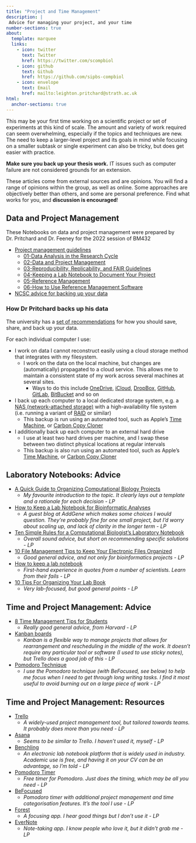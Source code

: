 ```yaml
---
title: "Project and Time Management"
description: |
 Advice for managing your project, and your time
number-sections: true
about:
  template: marquee
  links:
    - icon: twitter
      text: Twitter
      href: https://twitter.com/scompbiol
    - icon: github
      text: Github
      href: https://github.com/sipbs-compbiol
    - icon: envelope
      text: Email
      href: mailto:leighton.pritchard@strath.ac.uk
html:
  anchor-sections: true
---
```


This may be your first time working on a scientific project or set of experiments at this kind of scale. The amount and variety of work required can seem overwhelming, especially if the topics and techniques are new. The need to keep a larger-level project and its goals in mind while focusing on a smaller subtask or single experiment can also be tricky, but does get easier with practice.

::: {.callout-warning}
**Make sure you back up your thesis work.** IT issues such as computer failure are not considered grounds for an extension.
:::

::: {.callout-caution}
These articles come from external sources and are opinions. You will find a range of opinions within the group, as well as online. Some approaches are objectively better than others, and some are personal preference. Find what works for you, and **discussion is encouraged**!
:::

## Data and Project Management

These Notebooks on data and project management were prepared by Dr. Pritchard and Dr. Feeney for the 2022 session of BM432

- [Project management guidelines](https://sipbs-compbiol.github.io/BM432/notebooks/03-data_management_workshop.html) 
    - [01-Data Analysis in the Research Cycle](https://sipbs-compbiol.github.io/BM432/notebooks/03-01-data_analysis.html)
    - [02-Data and Project Management](https://sipbs-compbiol.github.io/BM432/notebooks/03-02-project_management.html)
    - [03-Reproducibility, Replicability, and FAIR Guidelines](https://sipbs-compbiol.github.io/BM432/notebooks/03-03-reproducibility.html)
    - [04-Keeping a Lab Notebook to Document Your Project](https://sipbs-compbiol.github.io/BM432/notebooks/03-04-keeping_a_lab_notebook.html)
    - [05-Reference Management](https://sipbs-compbiol.github.io/BM432/notebooks/03-05-reference_management.html)
    - [06-How to Use Reference Management Software](https://sipbs-compbiol.github.io/BM432/notebooks/03-06-using_a_reference_manager.html)

- [NCSC advice for backing up your data](https://www.ncsc.gov.uk/collection/top-tips-for-staying-secure-online/always-back-up-your-most-important-data)

### How Dr Pritchard backs up his data

::: {.callout-tip}
The university has a [set of recommendations](https://www.strath.ac.uk/professionalservices/informationservices/it/saveshare/) for how you should save, share, and back up your data.
:::

For each individual computer I use:

- I work on data I cannot reconstruct easily using a cloud storage method that integrates with my filesystem.
  - I work on the data on the local machine, but changes are (automatically) propagated to a cloud service. This allows me to maintain a consistent state of my work across several machines at several sites.
    - Ways to do this include [OneDrive](https://www.microsoft.com/en-gb/microsoft-365/onedrive/online-cloud-storage), [iCloud](https://www.icloud.com/), [DropBox](https://www.dropbox.com/), [GitHub](https://www.dropbox.com/), [GitLab](https://gitlab.com/users/sign_in), [BitBucket](https://bitbucket.org/) and so on
- I back up each computer to a local dedicated storage system, e.g. a [NAS (network-attached storage)](https://en.wikipedia.org/wiki/Network-attached_storage) with a high-availability file system (i.e. running a variant of [RAID](https://en.wikipedia.org/wiki/RAID) or similar)
  - This backup is run using an automated tool, such as Apple's [Time Machine](https://support.apple.com/en-gb/HT201250), or [Carbon Copy Cloner](https://bombich.com/download)
- I additionally back up each computer to an external hard drive
  - I use at least two hard drives per machine, and I swap these between two distinct physical locations at regular intervals
  - This backup is also run using an automated tool, such as Apple's [Time Machine](https://support.apple.com/en-gb/HT201250), or [Carbon Copy Cloner](https://bombich.com/download)


## Laboratory Notebooks: Advice

- [A Quick Guide to Organizing Computational Biology Projects](https://doi.org/10.1371/journal.pcbi.1000424) 
  - _My favourite introduction to the topic. It clearly lays out a template and a rationale for each decision - LP_
- [How to Keep a Lab Notebook for Bioinformatic Analyses](https://blog.addgene.org/how-to-keep-a-lab-notebook-for-bioinformatic-analyses) 
  - _A guest blog at AddGene which makes some choices I would question. They're probably fine for one small project, but I'd worry about scaling up, and lack of clarity in the longer term - LP_
- [Ten Simple Rules for a Computational Biologist's Laboratory Notebook](https://journals.plos.org/ploscompbiol/article?id=10.1371/journal.pcbi.1004385) 
  - _Overall sound advice, but short on recommending specific solutions - LP_
- [10 File Management Tips to Keep Your Electronic Files Organized](https://www.liveabout.com/computer-file-management-tips-2948083) 
  - _Good general advice, and not only for bioinformatics projects - LP_
- [How to keep a lab notebook](https://www.science.org/content/article/how-keep-lab-notebook) 
  - _First-hand experience in quotes from a number of scientists. Learn from their fails - LP_ 
- [10 Tips For Organizing Your Lab Book](https://bitesizebio.com/11068/10-tips-for-organizing-your-lab-book/) 
  - _Very lab-focused, but good general points - LP_

## Time and Project Management: Advice

- [8 Time Management Tips for Students](https://summer.harvard.edu/blog/8-time-management-tips-for-students/)
  - _Really good general advice, from Harvard - LP_
- [Kanban boards](https://en.wikipedia.org/wiki/Kanban_board)
  - _Kanban is a flexible way to manage projects that allows for rearrangement and rescheduling in the middle of the work. It doesn't require any particular tool or software (I used to use sticky notes), but Trello does a good job of this - LP_
- [Pomodoro Technique](https://en.wikipedia.org/wiki/Pomodoro_Technique)
  - _I use the Pomodoro technique (with BeFocused, see below) to help me focus when I need to get through long writing tasks. I find it most useful to avoid burning out on a large piece of work - LP_

## Time and Project Management: Resources

- [Trello](https://trello.com/)
  - _A widely-used project management tool, but tailored towards teams. It probably does more than you need - LP_
- [Asana](https://asana.com/)
  - _Seems to be similar to Trello. I haven't used it, myself - LP_
- [Benchling](https://www.benchling.com/)
  - _An electronic lab notebook platform that is widely used in industry. Academic use is free, and having it on your CV can be an advantage, so I'm told - LP_
- [Pomodoro Timer](https://pomofocus.io/)
  - _Free timer for Pomodoro. Just does the timing, which may be all you need - LP_
- [BeFocused](https://apps.apple.com/us/app/be-focused-focus-timer/id973130201)
  - _Pomodoro timer with additional project management and time categorisation features. It's the tool I use - LP_
- [Forest](https://www.forestapp.cc/)
  - _A focusing app. I hear good things but I don't use it - LP_
- [EverNote](https://evernote.com/)
  - _Note-taking app. I know people who love it, but it didn't grab me - LP_

